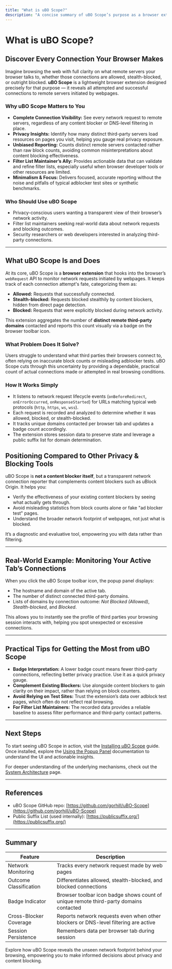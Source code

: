 ```yaml
---
title: "What is uBO Scope?"
description: "A concise summary of uBO Scope’s purpose as a browser extension that reveals all attempted and successful connections to remote servers, highlighting its significance for privacy-focused users and filter list maintainers. This page introduces the value proposition and position in relation to other privacy tools."
---
```


# What is uBO Scope?

## Discover Every Connection Your Browser Makes

Imagine browsing the web with full clarity on what remote servers your browser talks to, whether those connections are allowed, stealth-blocked, or outright blocked. **uBO Scope** is a lightweight browser extension designed precisely for that purpose — it reveals all attempted and successful connections to remote servers initiated by webpages.

### Why uBO Scope Matters to You

- **Complete Connection Visibility:** See every network request to remote servers, regardless of any content blocker or DNS-level filtering in place.
- **Privacy Insights:** Identify how many distinct third-party servers load resources on pages you visit, helping you gauge real privacy exposure.
- **Unbiased Reporting:** Counts distinct remote servers contacted rather than raw block counts, avoiding common misinterpretations about content blocking effectiveness.
- **Filter List Maintainer’s Ally:** Provides actionable data that can validate and refine filter lists, especially useful when browser developer tools or other resources are limited.
- **Minimalism & Focus:** Delivers focused, accurate reporting without the noise and pitfalls of typical adblocker test sites or synthetic benchmarks.

### Who Should Use uBO Scope

- Privacy-conscious users wanting a transparent view of their browser’s network activity.
- Filter list maintainers seeking real-world data about network requests and blocking outcomes.
- Security researchers or web developers interested in analyzing third-party connections.

---

## What uBO Scope Is and Does

At its core, uBO Scope is a **browser extension** that hooks into the browser’s `webRequest` API to monitor network requests initiated by webpages. It keeps track of each connection attempt's fate, categorizing them as:

- **Allowed:** Requests that successfully connected.
- **Stealth-blocked:** Requests blocked stealthily by content blockers, hidden from direct page detection.
- **Blocked:** Requests that were explicitly blocked during network activity.

This extension aggregates the number of **distinct remote third-party domains** contacted and reports this count visually via a badge on the browser toolbar icon. 

### What Problem Does It Solve?

Users struggle to understand what third parties their browsers connect to, often relying on inaccurate block counts or misleading adblocker tests. uBO Scope cuts through this uncertainty by providing a dependable, practical count of actual connections made or attempted in real browsing conditions.

### How It Works Simply

- It listens to network request lifecycle events (`onBeforeRedirect`, `onErrorOccurred`, `onResponseStarted`) for URLs matching typical web protocols (`http`, `https`, `ws`, `wss`).
- Each request is recorded and analyzed to determine whether it was allowed, blocked, or stealth-blocked.
- It tracks unique domains contacted per browser tab and updates a badge count accordingly.
- The extension stores session data to preserve state and leverage a public suffix list for domain determination.


## Positioning Compared to Other Privacy & Blocking Tools

uBO Scope is **not a content blocker itself**, but a transparent network connection reporter that complements content blockers such as uBlock Origin. It helps you:

- Verify the effectiveness of your existing content blockers by seeing what actually gets through.
- Avoid misleading statistics from block counts alone or fake "ad blocker test" pages.
- Understand the broader network footprint of webpages, not just what is blocked.

It’s a diagnostic and evaluative tool, empowering you with data rather than filtering.

---

## Real-World Example: Monitoring Your Active Tab’s Connections

When you click the uBO Scope toolbar icon, the popup panel displays:

- The hostname and domain of the active tab.
- The number of distinct connected third-party domains.
- Lists of domains by connection outcome: _Not Blocked (Allowed)_, _Stealth-blocked_, and _Blocked_.

This allows you to instantly see the profile of third parties your browsing session interacts with, helping you spot unexpected or excessive connections.

---

## Practical Tips for Getting the Most from uBO Scope

- **Badge Interpretation:** A lower badge count means fewer third-party connections, reflecting better privacy practice. Use it as a quick privacy gauge.
- **Complement Existing Blockers:** Use alongside content blockers to gain clarity on their impact, rather than relying on block counters.
- **Avoid Relying on Test Sites:** Trust the extension’s data over adblock test pages, which often do not reflect real browsing.
- **For Filter List Maintainers:** The recorded data provides a reliable baseline to assess filter performance and third-party contact patterns.

---

## Next Steps

To start seeing uBO Scope in action, visit the [Installing uBO Scope](/getting-started/installation-setup/installing-ubo-scope) guide. Once installed, explore the [Using the Popup Panel](/guides/core-workflows/using-the-popup) documentation to understand the UI and actionable insights.

For deeper understanding of the underlying mechanisms, check out the [System Architecture](/overview/architecture-and-features/system-architecture) page.

---

## References

- uBO Scope GitHub repo: [https://github.com/gorhill/uBO-Scope](https://github.com/gorhill/uBO-Scope)
- Public Suffix List (used internally): [https://publicsuffix.org/](https://publicsuffix.org/)

---

## Summary

| Feature               | Description                                                                                  |
|-----------------------|----------------------------------------------------------------------------------------------|
| Network Monitoring    | Tracks every network request made by web pages                                               |
| Outcome Classification| Differentiates allowed, stealth-blocked, and blocked connections                             |
| Badge Indicator       | Browser toolbar icon badge shows count of unique remote third-party domains contacted        |
| Cross-Blocker Coverage| Reports network requests even when other blockers or DNS-level filtering are active          |
| Session Persistence   | Remembers data per browser tab during session                                                |

Explore how uBO Scope reveals the unseen network footprint behind your browsing, empowering you to make informed decisions about privacy and content blocking.
